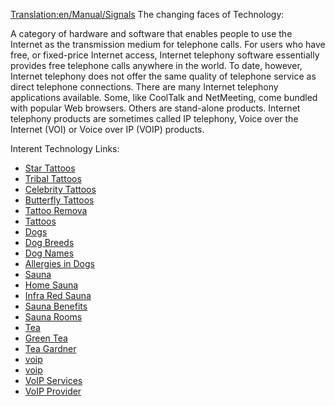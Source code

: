 [[Translation:en/Manual/Signals]]
The changing faces of Technology:

A category of hardware and software that enables people to use the Internet as the transmission medium for telephone calls. For users who have free, or fixed-price Internet access, Internet telephony software essentially provides free telephone calls anywhere in the world. To date, however, Internet telephony does not offer the same quality of telephone service as direct telephone connections. 
There are many Internet telephony applications available. Some, like CoolTalk and NetMeeting, come bundled with popular Web browsers. Others are stand-alone products. Internet telephony products are sometimes called IP telephony, Voice over the Internet (VOI) or Voice over IP (VOIP) products. 


Interent Technology Links:
* [http://www.classytattoos.com/star-tattoos.php Star Tattoos]                   
* [http://www.classytattoos.com/tribal-tattoos.php Tribal Tattoos]                     
* [http://www.classytattoos.com/celebrity-tattoos.php Celebrity Tattoos]                     
* [http://www.classytattoos.com/butterfly-tattoos.php Butterfly Tattoos]                     
* [http://www.classytattoos.com/tattoo-removal.php Tattoo Remova]                      
* [http://www.classytattoos.com/tattoos.php Tattoos]                     
* [http://www.dog-guide.org/ Dogs]                     
* [http://www.dog-guide.org/dog-breeds.php Dog Breeds]                     
* [http://www.dog-guide.org/dog-names.php Dog Names]                     
* [http://www.dog-guide.org/allergies-in-dogs.php Allergies in Dogs]                     
* [http://www.saunaguide.org/ Sauna]                    
* [http://www.saunaguide.org/home-sauna.php Home Sauna]                     
* [http://www.saunaguide.org/infra-red-sauna.php Infra Red Sauna]                     
* [http://www.saunaguide.org/sauna-benefits.php Sauna Benefits]                    
* [http://www.saunaguide.org/sauna-rooms.php Sauna Rooms]                    
* [http://www.teainfo.org/ Tea]                     
* [http://www.teainfo.org/green-tea.php Green Tea]                     
* [http://www.teainfo.org/tea-gardner.php Tea Gardner] 
* [http://www.voip-guide.org/ voip]
* [http://www.voip-guide.org/voip.php voip]
* [http://www.voip-guide.org/voip-services.php VoIP Services]
* [http://www.voip-guide.org/voip-provider.php VoIP Provider]